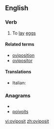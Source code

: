 ==English==

===Verb===
{{en-verb}}

# {{intransitive}} To [[lay]] [[eggs]]

====Related terms====
* [[oviposition]]
* [[ovipositor]]

====Translations====
{{trans-top|oviposit}}
* Italian: {{t-|it|ovideporre}}
{{trans-mid}}
{{trans-bottom}}

===Anagrams===
* {{alphagram|iioopstv}}
* [[poivoits#English|poivoits]]

[[vi:oviposit]]
[[zh:oviposit]]